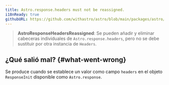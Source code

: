 ```yaml
---
title: Astro.response.headers must not be reassigned.
i18nReady: true
githubURL: https://github.com/withastro/astro/blob/main/packages/astro/src/core/errors/errors-data.ts
---
```


> **AstroResponseHeadersReassigned**: Se pueden añadir y eliminar cabeceras individuales de `Astro.response.headers`, pero no se debe sustituir por otra instancia de `Headers`.

## ¿Qué salió mal? \{#what-went-wrong\}
Se produce cuando se establece un valor como campo `headers` en el objeto `ResponseInit` disponible como `Astro.response`.



